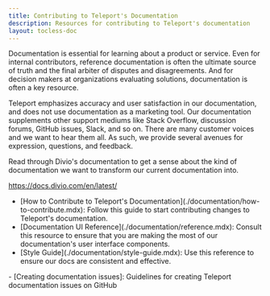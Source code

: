 ```yaml
---
title: Contributing to Teleport's Documentation
description: Resources for contributing to Teleport's documentation
layout: tocless-doc
---
```


Documentation is essential for learning about a product or service. Even for internal contributors, reference documentation is often the ultimate source of truth and the final arbiter of disputes and disagreements. And for decision makers at organizations evaluating solutions, documentation is often a key resource.

Teleport emphasizes accuracy and user satisfaction in our documentation, and does not use documentation as a marketing tool. Our documentation supplements other support mediums like Stack Overflow, discussion forums, GitHub issues, Slack, and so on. There are many customer voices and we want to hear them all. As such, we provide several avenues for expression, questions, and feedback.

<Admonition type="tip">
  Read through Divio's documentation to get a sense about the kind of documentation we want to transform our current documentation into.

  https://docs.divio.com/en/latest/
</Admonition>

<ul>
  <li>
    [How to Contribute to Teleport's Documentation](./documentation/how-to-contribute.mdx): Follow this guide to start contributing changes to Teleport's documentation.
  </li>
  <li>
    [Documentation UI Reference](./documentation/reference.mdx): Consult this resource to ensure that you are making the most of our documentation's user interface components.
  </li>
  <li>
    [Style Guide](./documentation/style-guide.mdx): Use this reference to ensure our docs are consistent and effective.
  </li>
</ul>
- [Creating documentation issues]: Guidelines for creating Teleport documentation issues on GitHub